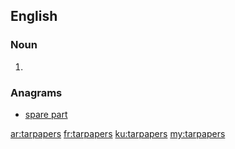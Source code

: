 ==English==

===Noun===
{{head|en|plural}}

# {{plural of|tarpaper|lang=en}}

===Anagrams===
* [[spare part#English|spare part]]

[[ar:tarpapers]]
[[fr:tarpapers]]
[[ku:tarpapers]]
[[my:tarpapers]]